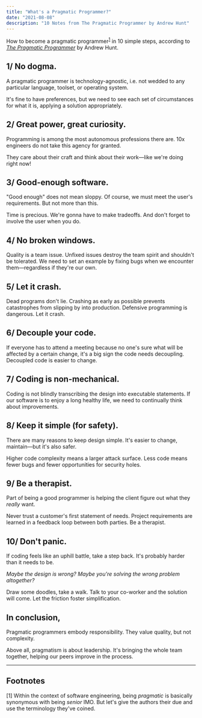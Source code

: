 ```yaml
---
title: "What's a Pragmatic Programmer?"
date: "2021-08-08"
description: "10 Notes from The Pragmatic Programmer by Andrew Hunt"
---
```


How to become a pragmatic programmer<sup>[1](#f1)</sup> in 10 simple steps, according to [_The Pragmatic Programmer_](https://en.wikipedia.org/wiki/The_Pragmatic_Programmer) by Andrew Hunt.

## 1/ No dogma.

A pragmatic programmer is technology-agnostic, i.e. not wedded to any particular language, toolset, or operating system.

It's fine to have preferences, but we need to see each set of circumstances for what it is, applying a solution appropriately.

## 2/ Great power, great curiosity.

Programming is among the most autonomous professions there are. 10x engineers do not take this agency for granted.

They care about their craft and think about their work—like we're doing right now!

## 3/ Good-enough software.

"Good enough" does not mean sloppy. Of course, we must meet the user's requirements. But not more than this.

Time is precious. We're gonna have to make tradeoffs. And don't forget to involve the user when you do.

## 4/ No broken windows.

Quality is a team issue. Unfixed issues destroy the team spirit and shouldn't be tolerated. We need to set an example by fixing bugs when we encounter them—regardless if they're our own.

## 5/ Let it crash.

Dead programs don't lie. Crashing as early as possible prevents catastrophes from slipping by into production. Defensive programming is dangerous. Let it crash.

## 6/ Decouple your code.

If everyone has to attend a meeting because no one's sure what will be affected by a certain change, it's a big sign the code needs decoupling. Decoupled code is easier to change.

## 7/ Coding is non-mechanical.

Coding is not blindly transcribing the design into executable statements. If our software is to enjoy a long healthy life, we need to continually think about improvements.

## 8/ Keep it simple (for safety).

There are many reasons to keep design simple. It's easier to change, maintain—but it's also safer.

Higher code complexity means a larger attack surface. Less code means fewer bugs and fewer opportunities for security holes.

## 9/ Be a therapist.

Part of being a good programmer is helping the client figure out what they _really_ want.

Never trust a customer's first statement of needs. Project requirements are learned in a feedback loop between both parties. Be a therapist.

## 10/ Don't panic.

If coding feels like an uphill battle, take a step back. It's probably harder than it needs to be.

_Maybe the design is wrong? Maybe you're solving the wrong problem altogether?_

Draw some doodles, take a walk. Talk to your co-worker and the solution will come. Let the friction foster simplification.

## In conclusion,

Pragmatic programmers embody responsibility. They value quality, but not complexity.

Above all, pragmatism is about leadership. It's bringing the whole team together, helping our peers improve in the process.

---

## Footnotes

<a name="f1"></a>
[1] Within the context of software engineering, being _pragmatic_ is basically synonymous with being _senior_ IMO. But let's give the authors their due and use the terminology they've coined.
